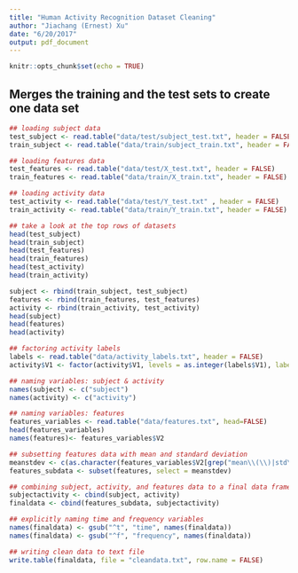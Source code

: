 ```yaml
---
title: "Human Activity Recognition Dataset Cleaning"
author: "Jiachang (Ernest) Xu"
date: "6/20/2017"
output: pdf_document
---
```


```r
knitr::opts_chunk$set(echo = TRUE)
```

## Merges the training and the test sets to create one data set

```r
## loading subject data
test_subject <- read.table("data/test/subject_test.txt", header = FALSE)
train_subject <- read.table("data/train/subject_train.txt", header = FALSE)
```

```r
## loading features data
test_features <- read.table("data/test/X_test.txt", header = FALSE)
train_features <- read.table("data/train/X_train.txt", header = FALSE)
```

```r
## loading activity data
test_activity <- read.table("data/test/Y_test.txt" , header = FALSE)
train_activity <- read.table("data/train/Y_train.txt", header = FALSE)
```

```r
## take a look at the top rows of datasets
head(test_subject)
head(train_subject)
head(test_features)
head(train_features)
head(test_activity)
head(train_activity)
```

```r
subject <- rbind(train_subject, test_subject)
features <- rbind(train_features, test_features)
activity <- rbind(train_activity, test_activity)
head(subject)
head(features)
head(activity)
```

```r
## factoring activity labels
labels <- read.table("data/activity_labels.txt", header = FALSE)
activity$V1 <- factor(activity$V1, levels = as.integer(labels$V1), labels = labels$V2)
```

```r
## naming variables: subject & activity
names(subject) <- c("subject")
names(activity) <- c("activity")
```

```r
## naming variables: features
features_variables <- read.table("data/features.txt", head=FALSE)
head(features_variables)
names(features)<- features_variables$V2
```

```r
## subsetting features data with mean and standard deviation
meanstdev <- c(as.character(features_variables$V2[grep("mean\\(\\)|std\\(\\)", features_variables$V2)]))
features_subdata <- subset(features, select = meanstdev)
```

```r
## combining subject, activity, and features data to a final data frame
subjectactivity <- cbind(subject, activity)
finaldata <- cbind(features_subdata, subjectactivity)
```

```r
## explicitly naming time and frequency variables
names(finaldata) <- gsub("^t", "time", names(finaldata))
names(finaldata) <- gsub("^f", "frequency", names(finaldata))
```

```r
## writing clean data to text file
write.table(finaldata, file = "cleandata.txt", row.name = FALSE)
```
